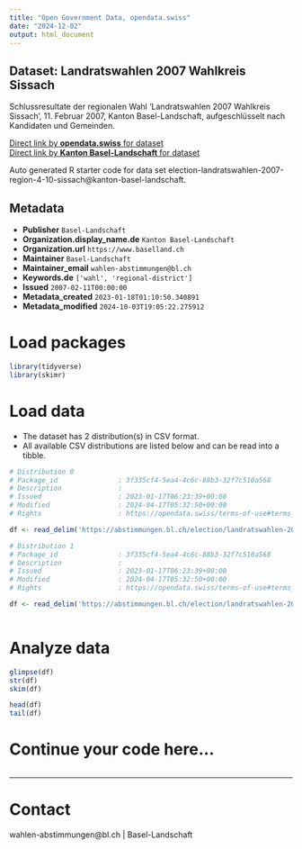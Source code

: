 ```yaml
---
title: "Open Government Data, opendata.swiss"
date: "2024-12-02"
output: html_document
---
```


## Dataset: Landratswahlen 2007 Wahlkreis Sissach

Schlussresultate der regionalen Wahl 'Landratswahlen 2007 Wahlkreis Sissach', 11. Februar 2007, Kanton Basel-Landschaft, aufgeschlüsselt nach Kandidaten und Gemeinden.

[Direct link by **opendata.swiss** for dataset](https://opendata.swiss/de/dataset/landratswahlen-2007-wahlkreis-sissach)<br>
[Direct link by **Kanton Basel-Landschaft** for dataset](https://abstimmungen.bl.ch/election/landratswahlen-2007-region-4-10-sissach/data)

Auto generated R starter code for data set election-landratswahlen-2007-region-4-10-sissach@kanton-basel-landschaft.

## Metadata

- **Publisher** `Basel-Landschaft`
- **Organization.display_name.de** `Kanton Basel-Landschaft`
- **Organization.url** `https://www.baselland.ch`
- **Maintainer** `Basel-Landschaft`
- **Maintainer_email** `wahlen-abstimmungen@bl.ch`
- **Keywords.de** `['wahl', 'regional-district']`
- **Issued** `2007-02-11T00:00:00`
- **Metadata_created** `2023-01-18T01:10:50.340891`
- **Metadata_modified** `2024-10-03T19:05:22.275912`


# Load packages

```r

library(tidyverse)
library(skimr)

```

# Load data

-   The dataset has 2 distribution(s) in CSV format.
-   All available CSV distributions are listed below and can be read into a tibble.

```r

# Distribution 0
# Package_id               : 3f335cf4-5ea4-4c6c-88b3-32f7c510a568
# Description              : 
# Issued                   : 2023-01-17T06:23:39+00:00
# Modified                 : 2024-04-17T05:32:50+00:00
# Rights                   : https://opendata.swiss/terms-of-use#terms_by

df <- read_delim('https://abstimmungen.bl.ch/election/landratswahlen-2007-region-4-10-sissach/data-parties-csv')

# Distribution 1
# Package_id               : 3f335cf4-5ea4-4c6c-88b3-32f7c510a568
# Description              : 
# Issued                   : 2023-01-17T06:23:39+00:00
# Modified                 : 2024-04-17T05:32:50+00:00
# Rights                   : https://opendata.swiss/terms-of-use#terms_by

df <- read_delim('https://abstimmungen.bl.ch/election/landratswahlen-2007-region-4-10-sissach/data-csv')



```

# Analyze data

```r

glimpse(df)
str(df)
skim(df)

head(df)
tail(df)

```

# Continue your code here...

```r

```

------------------------------------------------------------------------

# Contact

wahlen-abstimmungen@bl.ch | Basel-Landschaft
